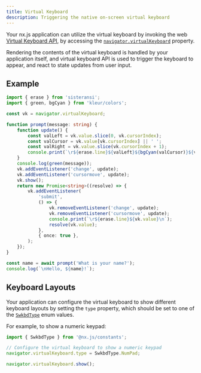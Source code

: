 ```yaml
---
title: Virtual Keyboard
description: Triggering the native on-screen virtual keyboard
---
```


Your nx.js application can utilize the virtual keyboard
by invoking the web [Virtual Keyboard API](/runtime/api/classes/VirtualKeyboard),
by accessing the [`navigator.virtualKeyboard`](/runtime/api/classes/Navigator#virtualkeyboard) property.

Rendering the contents of the virtual keyboard is handled by your application itself,
and virtual keyboard API is used to trigger the keyboard to appear, and react to state
updates from user input.

## Example

```typescript title="src/main.ts"
import { erase } from 'sisteransi';
import { green, bgCyan } from 'kleur/colors';

const vk = navigator.virtualKeyboard;

function prompt(message: string) {
	function update() {
		const valLeft = vk.value.slice(0, vk.cursorIndex);
		const valCursor = vk.value[vk.cursorIndex] || ' ';
		const valRight = vk.value.slice(vk.cursorIndex + 1);
		console.print(`\r${erase.line}${valLeft}${bgCyan(valCursor)}${valRight}`);
	}
	console.log(green(message));
	vk.addEventListener('change', update);
	vk.addEventListener('cursormove', update);
	vk.show();
	return new Promise<string>((resolve) => {
		vk.addEventListener(
			'submit',
			() => {
				vk.removeEventListener('change', update);
				vk.removeEventListener('cursormove', update);
				console.print(`\r${erase.line}${vk.value}\n`);
				resolve(vk.value);
			},
			{ once: true },
		);
	});
}

const name = await prompt('What is your name?');
console.log(`\nHello, ${name}!`);
```

## Keyboard Layouts

Your application can configure the virtual keyboard to show different keyboard layouts by setting the `type` property,
which should be set to one of the [`SwkbdType`](/constants/api/enumerations/SwkbdType) enum values.

For example, to show a numeric keypad:

```typescript
import { SwkbdType } from '@nx.js/constants';

// Configure the virtual keyboard to show a numeric keypad
navigator.virtualKeyboard.type = SwkbdType.NumPad;

navigator.virtualKeyboard.show();
```
